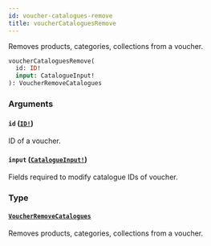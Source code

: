 ```yaml
---
id: voucher-catalogues-remove
title: voucherCataloguesRemove
---
```


Removes products, categories, collections from a voucher.

```graphql
voucherCataloguesRemove(
  id: ID!
  input: CatalogueInput!
): VoucherRemoveCatalogues

```

### Arguments

#### `id` ([`ID!`](/developer/api-reference/scalars/id))

ID of a voucher.

#### `input` ([`CatalogueInput!`](/developer/api-reference/inputs/catalogue-input))

Fields required to modify catalogue IDs of voucher.

### Type

#### [`VoucherRemoveCatalogues`](/developer/api-reference/objects/voucher-remove-catalogues)

Removes products, categories, collections from a voucher.
